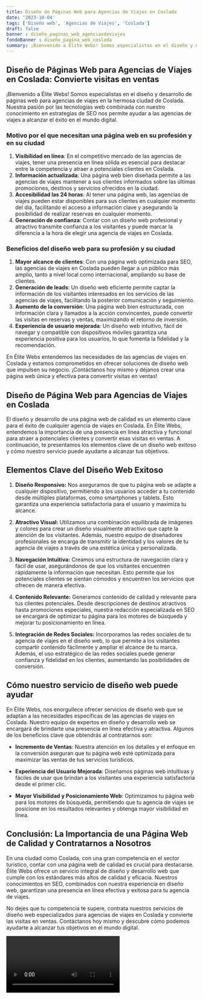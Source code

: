 ```yaml
---
title: Diseño de Páginas Web para Agencias de Viajes en Coslada
date: '2023-10-04'
tags: ['Diseño web', 'Agencias de Viajes', 'Coslada']
draft: false
banner : diseño_paginas_web_agenciasdeviajes
fondoBanner : diseño_pagina_web_coslada
summary: ¡Bienvenido a Élite Webs! Somos especialistas en el diseño y desarrollo de páginas web para agencias de viajes en la hermosa ciudad de Coslada. Nuestra pasión por las tecnologías web combinada con nuestro conocimiento en estrategias de SEO nos permite ayudar a las agencias de viajes a alcanzar el éxito en el mundo digital.
---
```


## Diseño de Páginas Web para Agencias de Viajes en Coslada: Convierte visitas en ventas

¡Bienvenido a Élite Webs! Somos especialistas en el diseño y desarrollo de páginas web para agencias de viajes en la hermosa ciudad de Coslada. Nuestra pasión por las tecnologías web combinada con nuestro conocimiento en estrategias de SEO nos permite ayudar a las agencias de viajes a alcanzar el éxito en el mundo digital.

### Motivo por el que necesitan una página web en su profesión y en su ciudad

1. **Visibilidad en línea**: En el competitivo mercado de las agencias de viajes, tener una presencia en línea sólida es esencial para destacar entre la competencia y atraer a potenciales clientes en Coslada.
2. **Información actualizada**: Una página web bien diseñada permite a las agencias de viajes mantener a sus clientes informados sobre las últimas promociones, destinos y servicios ofrecidos en la ciudad.
3. **Accesibilidad las 24 horas**: Al tener una página web, las agencias de viajes pueden estar disponibles para sus clientes en cualquier momento del día, facilitando el acceso a información clave y asegurando la posibilidad de realizar reservas en cualquier momento.
4. **Generación de confianza**: Contar con un diseño web profesional y atractivo transmite confianza a los visitantes y puede marcar la diferencia a la hora de elegir una agencia de viajes en Coslada.

### Beneficios del diseño web para su profesión y su ciudad

1. **Mayor alcance de clientes**: Con una página web optimizada para SEO, las agencias de viajes en Coslada pueden llegar a un público más amplio, tanto a nivel local como internacional, ampliando su base de clientes.
2. **Generación de leads**: Un diseño web eficiente permite captar la información de los visitantes interesados en los servicios de las agencias de viajes, facilitando la posterior comunicación y seguimiento.
3. **Aumento de la conversión**: Una página web bien estructurada, con información clara y llamados a la acción convincentes, puede convertir las visitas en reservas y ventas, maximizando el retorno de inversión.
4. **Experiencia de usuario mejorada**: Un diseño web intuitivo, fácil de navegar y compatible con dispositivos móviles garantiza una experiencia positiva para los usuarios, lo que fomenta la fidelidad y la recomendación.

En Élite Webs entendemos las necesidades de las agencias de viajes en Coslada y estamos comprometidos en ofrecer soluciones de diseño web que impulsen su negocio. ¡Contáctanos hoy mismo y déjanos crear una página web única y efectiva para convertir visitas en ventas!

<GifSeo />

<Cta />

## Diseño de Página Web para Agencias de Viajes en Coslada

El diseño y desarrollo de una página web de calidad es un elemento clave para el éxito de cualquier agencia de viajes en Coslada. En Élite Webs, entendemos la importancia de una presencia en línea atractiva y funcional para atraer a potenciales clientes y convertir esas visitas en ventas. A continuación, te presentamos los elementos clave de un diseño web exitoso y cómo nuestro servicio puede ayudarte a alcanzar tus objetivos.

## Elementos Clave del Diseño Web Exitoso

1. **Diseño Responsivo:** Nos aseguramos de que tu página web se adapte a cualquier dispositivo, permitiendo a los usuarios acceder a tu contenido desde múltiples plataformas, como smartphones y tablets. Esto garantiza una experiencia satisfactoria para el usuario y maximiza tu alcance.

2. **Atractivo Visual:** Utilizamos una combinación equilibrada de imágenes y colores para crear un diseño visualmente atractivo que capte la atención de los visitantes. Además, nuestro equipo de diseñadores profesionales se encarga de transmitir la identidad y los valores de tu agencia de viajes a través de una estética única y personalizada.

3. **Navegación Intuitiva:** Creamos una estructura de navegación clara y fácil de usar, asegurándonos de que los visitantes encuentren rápidamente la información que necesitan. Esto permite que los potenciales clientes se sientan cómodos y encuentren los servicios que ofrecen de manera efectiva.

4. **Contenido Relevante:** Generamos contenido de calidad y relevante para tus clientes potenciales. Desde descripciones de destinos atractivos hasta promociones especiales, nuestra redacción especializada en SEO se encargará de optimizar tu página para los motores de búsqueda y mejorar tu posicionamiento en línea.

5. **Integración de Redes Sociales:** Incorporamos las redes sociales de tu agencia de viajes en el diseño web, lo que permite a los visitantes compartir contenido fácilmente y ampliar el alcance de tu marca. Además, el uso estratégico de las redes sociales puede generar confianza y fidelidad en los clientes, aumentando las posibilidades de conversión.

## Cómo nuestro servicio de diseño web puede ayudar

En Élite Webs, nos enorgullece ofrecer servicios de diseño web que se adaptan a las necesidades específicas de las agencias de viajes en Coslada. Nuestro equipo de expertos en diseño y desarrollo web se encargará de brindarte una presencia en línea efectiva y atractiva. Algunos de los beneficios clave que obtendrás al contratarnos son:

- **Incremento de Ventas**: Nuestra atención en los detalles y el enfoque en la conversión aseguran que tu página web esté optimizada para maximizar las ventas de tus servicios turísticos.

- **Experiencia del Usuario Mejorada**: Diseñamos páginas web intuitivas y fáciles de usar que brindan a los visitantes una experiencia satisfactoria desde el primer clic.

- **Mayor Visibilidad y Posicionamiento Web**: Optimizamos tu página web para los motores de búsqueda, permitiendo que tu agencia de viajes se posicione en los resultados relevantes y obtenga mayor visibilidad en línea.

## Conclusión: La Importancia de una Página Web de Calidad y Contratarnos a Nosotros

En una ciudad como Coslada, con una gran competencia en el sector turístico, contar con una página web de calidad es crucial para destacarse. Élite Webs ofrece un servicio integral de diseño y desarrollo web que cumple con los estándares más altos de calidad y eficacia. Nuestros conocimientos en SEO, combinados con nuestra experiencia en diseño web, garantizan una presencia en línea efectiva y exitosa para tu agencia de viajes.

No dejes que tu competencia te supere, contrata nuestros servicios de diseño web especializados para agencias de viajes en Coslada y convierte las visitas en ventas. Contáctanos hoy mismo y descubre cómo podemos ayudarte a alcanzar tus objetivos en el mundo digital.

<Video />

<CtaBot job='Agencias de Viajes' city='Coslada'/>

<Gmaps query='Coslada+españa+maps' />